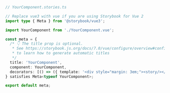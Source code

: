 ```ts
// YourComponent.stories.ts

// Replace vue3 with vue if you are using Storybook for Vue 2
import type { Meta } from '@storybook/vue3';

import YourComponent from './YourComponent.vue';

const meta = {
  /* 👇 The title prop is optional.
   * See https://storybook.js.org/docs/7.0/vue/configure/overview#configure-story-loading
   * to learn how to generate automatic titles
   */
  title: 'YourComponent',
  component: YourComponent,
  decorators: [() => ({ template: '<div style="margin: 3em;"><story/></div>' })],
} satisfies Meta<typeof YourComponent>;

export default meta;
```
